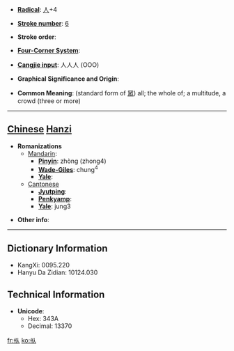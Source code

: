 * '''[[Wiktionary:Chinese radical index| Radical]]''': [[Wiktionary:Chinese radical index 人|人]]+4

* '''[[Wiktionary:Chinese total strokes index|Stroke number]]''': [[Wiktionary:Chinese total strokes index 6|6]]

* '''Stroke order''': 

* '''[[Wiktionary:Chinese four corner index|Four-Corner System]]''': 

* '''[[Wiktionary:Chinese Cangjie index|Cangjie input]]''': 人人人 (OOO)

* '''Graphical Significance and Origin''': 

* '''Common Meaning''': (standard form of [[眾]]) all; the whole of; a multitude, a crowd (three or more)

----

== [[Chinese]] [[Hanzi]] ==

* '''Romanizations'''
** [[Mandarin]]:
*** '''[[Pinyin]]''': zhòng (zhong4)
*** '''[[Wade-Giles]]''': chung<sup>4</sup>
*** '''[[Yale]]''': 
**[[Cantonese]]
***'''[[Jyutping]]''':
***'''[[Penkyamp]]''': 
***'''[[Yale]]''': jung3

* '''Other info''': 

----

== Dictionary Information ==

* KangXi: 0095.220
* Hanyu Da Zidian: 10124.030

== Technical Information ==

* '''Unicode''':
** Hex: 343A
** Decimal: 13370

[[fr:㐺]]
[[ko:㐺]]